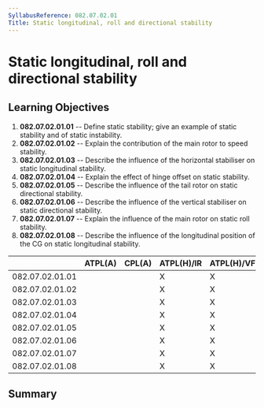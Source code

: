 ```yaml
---
SyllabusReference: 082.07.02.01
Title: Static longitudinal, roll and directional stability
---
```


# Static longitudinal, roll and directional stability

## Learning Objectives

1.  **082.07.02.01.01** -- Define static stability; give an example of static
    stability and of static instability.
2.  **082.07.02.01.02** -- Explain the contribution of the main rotor to speed
    stability.
3.  **082.07.02.01.03** -- Describe the influence of the horizontal stabiliser on
    static longitudinal stability.
4.  **082.07.02.01.04** -- Explain the effect of hinge offset on static
    stability.
5.  **082.07.02.01.05** -- Describe the influence of the tail rotor on static
    directional stability.
6.  **082.07.02.01.06** -- Describe the influence of the vertical stabiliser on
    static directional stability.
7.  **082.07.02.01.07** -- Explain the influence of the main rotor on static roll
    stability.
8.  **082.07.02.01.08** -- Describe the influence of the longitudinal position of
    the CG on static longitudinal stability.

|                 | ATPL(A) | CPL(A) | ATPL(H)/IR | ATPL(H)/VFR | CPL(H) | IR  | CBIR(A) |
| --------------- | ------- | ------ | ---------- | ----------- | ------ | --- | ------- |
| 082.07.02.01.01 |         |        | X          | X           | X      |     |         |
| 082.07.02.01.02 |         |        | X          | X           | X      |     |         |
| 082.07.02.01.03 |         |        | X          | X           | X      |     |         |
| 082.07.02.01.04 |         |        | X          | X           | X      |     |         |
| 082.07.02.01.05 |         |        | X          | X           | X      |     |         |
| 082.07.02.01.06 |         |        | X          | X           | X      |     |         |
| 082.07.02.01.07 |         |        | X          | X           | X      |     |         |
| 082.07.02.01.08 |         |        | X          | X           | X      |     |         |

## Summary
